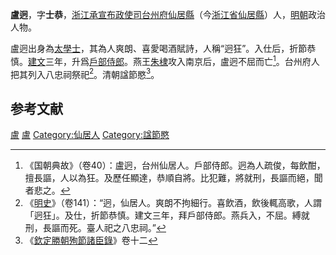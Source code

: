 '''盧迥'''，字'''士恭'''，[[浙江承宣布政使司|浙江承宣布政使司]][[台州府|台州府]][[仙居縣|仙居縣]]（今[[浙江省|浙江省]][[仙居縣|仙居縣]]）人，[[明朝|明朝]]政治人物。

盧迥出身為[[太學|太學士]]，其為人爽朗、喜愛喝酒賦詩，人稱“迥狂”。入仕后，折節恭慎。[[建文|建文]]三年，升爲[[戶部侍郎|戶部侍郎]]。燕王[[朱棣|朱棣]]攻入南京后，盧迥不屈而亡<ref>《国朝典故》（卷40）：盧迥，台州仙居人。戶部侍郎。迥為人疏俊，每飲酣，擅長謳，人以為狂。及歷任顯達，恭順自將。比犯難，將就刑，長謳而絕，聞者悲之。</ref>。台州府人把其列入八忠祠祭祀<ref>《[[明史|明史]]》（卷141）：“迥，仙居人。爽朗不拘細行。喜飲酒，飲後輒高歌，人謂「迥狂」。及仕，折節恭慎。建文三年，拜戶部侍郎。燕兵入，不屈。縛就刑，長謳而死。臺人祀之八忠祠。”</ref>。清朝諡節愍<ref>《[[欽定勝朝殉節諸臣錄|欽定勝朝殉節諸臣錄]]》卷十二</ref>。

==参考文献==
{{wikisource|明史/卷141}}
{{reflist}}
{{明朝人物小作品}}

[[Category:明朝戶部侍郎|盧]]
[[Category:靖難之役人物|盧]]
[[Category:仙居人|Category:仙居人]]
[[Category:諡節愍|Category:諡節愍]]